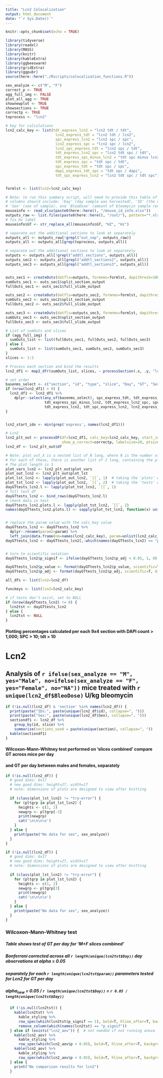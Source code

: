 ```yaml
---
title: "Lcn2 Colocalization"
output: html_document
date: "`r Sys.Date()`"
---
```


```r
knitr::opts_chunk$set(echo = TRUE)
```


```r
library(tidyverse)
library(readxl)
library(MASS)
library(knitr)
library(kableExtra)
library(ggbeeswarm)
library(gridExtra)
library(ggpubr)
source(here::here("./Rscripts/colocalization_functions.R"))

```


```r

sex_analyze <- c("M", "F")
correct_p <- TRUE
agg_full_img <- FALSE 
plot_all_agg <- TRUE 
shownewplot <- TRUE 
showsections <- TRUE 
correctp <- TRUE 
toprocess <- "lcn2"

# key for calculations
lcn2_calc_key <- list(tdt_express_lcn2 = "lcn2 tdt / tdt",
                       lcn2_express_tdt = "lcn2 tdt / lcn2",
                       spc_express_lcn2 = "lcn2 spc / spc",
                       lcn2_express_spc = "lcn2 spc / lcn2",
                       lcn2_spc_express_tdt = "lcn2 spc / tdt",
                       tdt_express_lcn2_spc = "lcn2 tdt spc / tdt",
                       tdt_express_spc_minus_lcn2 = "tdt spc minus lcn2 / tdt",
                       tdt_express_spc = "tdt spc / tdt",
                       spc_express_tdt = "tdt spc / spc",
                       dapi_express_tdt_spc = "tdt spc / dapi",
                       tdt_spc_express_lcn2 = "lcn2 tdt spc / tdt spc")


formlst <- list(lcn2=lcn2_calc_key)

# Note: to run this summary script, will need to provide this table of sample IDs
# columns should include: 'Day' (day sample was harvested), 'ID' (the numeric sample ID), 'GT' (sample genotype),
# 'Sex' (sex of sample), and 'BleoDose' (amount of bleomycin sample received) or 'Virus' (GT of AAV sample received)
mouseinfo <- read_xlsx(paste0(here::here(), "/mouse_id_info.xlsx"))
outputs_raw <- list.files(paste0(here::here(), "/out/"), pattern="*.xlsx", recursive = T, full.names = T)
# fix Hz label
mouseinfo$GT <- str_replace_all(mouseinfo$GT, "HZ", "Hz")

# separate out the additional sections to look at separately
outputs_all <- outputs_raw[!grepl("out_sep", outputs_raw)] 
outputs_all <- outputs_all[grep(toprocess, outputs_all)]

# separate out the additional sections to look at separately
outputs <- outputs_all[!grepl("addtl_sections", outputs_all)]
outputs_sec2 <- outputs_all[grepl("addtl_sections2", outputs_all)]
outputs_sec3 <- outputs_all[grepl("addtl_sections3", outputs_all)]


outs_sec1 <- createOuts(datfls=outputs, formnms=formlst, dapithresh=1000)
sumOuts_sec1 <- outs_sec1$split_section_output
fullOuts_sec1 <- outs_sec1$full_slide_output

outs_sec2 <- createOuts(datfls=outputs_sec2, formnms=formlst, dapithresh=1000)
sumOuts_sec2 <- outs_sec2$split_section_output
fullOuts_sec2 <- outs_sec2$full_slide_output

outs_sec3 <- createOuts(datfls=outputs_sec3, formnms=formlst, dapithresh=1000)
sumOuts_sec3 <- outs_sec3$split_section_output
fullOuts_sec3 <- outs_sec3$full_slide_output

# List of sumOuts and slices
if (agg_full_img) {
  sumOuts_list <- list(fullOuts_sec1, fullOuts_sec2, fullOuts_sec3)
} else {
  sumOuts_list <- list(sumOuts_sec1, sumOuts_sec2, sumOuts_sec3)
}
slices <- 1:3

# Process each section and bind the results
lcn2_df1 <- map2_dfr(sumOuts_list, slices, ~ processSection(.x, .y, "lcn2", mouseinfo, sex_analyze))

# set order
basenms_select <- c("section", "id", "type", "slice", "Day", "GT", "Sex", "BleoDose")
if (nrow(lcn2_df1) > 0) {
  lcn2_df1 <- lcn2_df1 %>%
    dplyr::select(any_of(basenms_select), spc_express_tdt, tdt_express_spc, dapi_express_tdt_spc,
                  tdt_express_spc_minus_lcn2, tdt_express_lcn2_spc, spc_express_lcn2, lcn2_spc_express_tdt, 
                  tdt_express_lcn2, tdt_spc_express_lcn2, lcn2_express_tdt, lcn2_express_spc)
}


lcn2_start_idx <- min(grep('express', names(lcn2_df1)))

# Lcn2
lcn2_plt_out <- processDF(df=lcn2_df1, calc_key=lcn2_calc_key, start_idx=lcn2_start_idx, plotallagg=plot_all_agg,
                          show_p_correct=correctp, labelsize=20, ptsize=1.5, rm_outliers=F, makemainfig=T)
lcn2_df <- lcn2_plt_out$df

# Note: plot_out_X is a nested list of N long, where N is the number of parameters (lcn2 tdt spc / tdt, etc.) analyzed.
# For each of these, there is another list of 2 long, containing the plots and the wilcox test summaries.
# The plot length is 3
plot_vars_lcn2 <- lcn2_plt_out$plot_vars
plot_out_lcn2 <- lcn2_plt_out$plot_lst
plot_lst_lcn2 <- lapply(plot_out_lcn2, `[[`, 1)  # taking the 'plots' element of the list
plot_tst_lcn2 <- lapply(plot_out_lcn2, `[[`, 2)  # taking the 'tests' element of the list
dayGTtests_lcn2.l <- lapply(plot_tst_lcn2, `[[`, 1)
# full test df
dayGTtests_lcn2 <- bind_rows(dayGTtests_lcn2.l)
# check data in test
dayGTtests_lcn2.plots.l <- lapply(plot_tst_lcn2, `[[`, 2)
names(dayGTtests_lcn2.plots.l) <- sapply(plot_tst_lcn2, function(x) unique(x$wilcoxdf$param))


# replace the param value with the calc_key value
dayGTtests_lcn2 <- dayGTtests_lcn2 %>% 
  dplyr::rename(param2=param) %>% 
  left_join(data.frame(nm=names(lcn2_calc_key), param=unlist(lcn2_calc_key, use.names=F)), by=c("param2"="nm")) 
dayGTtests_lcn2 <- dayGTtests_lcn2[,-which(names(dayGTtests_lcn2) == "param2")]


# turn to scientific notation
dayGTtests_lcn2$p_signif <- ifelse(dayGTtests_lcn2$p_adj < 0.05, 1, 0)

dayGTtests_lcn2$p_value <- format(dayGTtests_lcn2$p_value, scientific=T, digits=3)
dayGTtests_lcn2$p_adj <- format(dayGTtests_lcn2$p_adj, scientific=T, digits=3)

all_dfs <- list(lcn2=lcn2_df)

funckeys <- list(lcn2=lcn2_calc_key)

# if tests don't exist, set to NULL
if (nrow(dayGTtests_lcn2) != 0) {
  lcn2tst <- dayGTtests_lcn2
} else {
  lcn2tst <- NULL
}

```

#### Plotting percentages calculated per each 9x4 section with DAPI count > 1,000; SPC > 10; tdt > 10

# Lcn2
## Analysis of `r ifelse(sex_analyze == "M", yes="Male", no=ifelse(sex_analyze == "F", yes="Female", no="NA"))` mice treated with `r unique(lcn2_df$BleoDose)` U/kg bleomycin

```r
if (!is.null(lcn2_df) & 'section' %in% names(lcn2_df)) {
  print(paste("IDs:", paste(unique(lcn2_df$id), collapse=", ")))
  print(paste("Sex:", paste(unique(lcn2_df$Sex), collapse=", ")))
  sectiondf1 <- lcn2_df %>% 
    group_by(id, slice) %>% 
    summarise(sections_used = paste(unique(section), collapse=", "))
  kable(sectiondf1)
}
```


#### Wilcoxon-Mann-Whitney test performed on 'slices combined' compare GT across mice per day
#### and GT per day between males and females, separately

```r
if (!is.null(lcn2_df)) {
  # good dims: 6x17
  # new good dims: height=27, width=17
  # note: dimensions of plots are designed to view after knitting
  
  if (class(plot_lst_lcn2) != "try-error") {
    for (pltgrp in plot_lst_lcn2) {
      heights <- c(1, 2)
      newgrp <- pltgrp[-3]
      print(newgrp)
      cat('\n\n\n\n')
    }
  } else {
    print(paste("No data for sex", sex_analyze))
  }
}
```


```r
if (!is.null(lcn2_df)) {
  # good dims: 6x17
  # new good dims: height=27, width=17
  # note: dimensions of plots are designed to view after knitting
  
  if (class(plot_lst_lcn2) != "try-error") {
    for (pltgrp in plot_lst_lcn2) {
      heights <- c(1, 2)
      newgrp <- pltgrp[3]
      print(newgrp)
      cat('\n\n\n\n')
    }
  } else {
    print(paste("No data for sex", sex_analyze))
  }
}

```

### Wilcoxon-Mann-Whitney test
##### Table shows test of GT per day for 'M+F slices combined'
##### Bonferroni corrected across all `r length(unique(lcn2tst$Day))` day observations at alpha = 0.05
##### separately for each `r length(unique(lcn2tst$param))` parameters tested for Lcn2 for GT per day
##### alpha~new~ = 0.05 / `r length(unique(lcn2tst$Day))` = `r 0.05 / length(unique(lcn2tst$Day))`


```r
  if (!is.null(lcn2tst)) {
    kable(lcn2tst) %>% 
      kable_styling %>% 
      row_spec(which(lcn2tst$p_signif == 1), bold=T, hline_after=T, background="lightgrey") %>% 
      remove_column(which(names(lcn2tst) == "p_signif"))
  } else if (exists("lcn2_aov")) {  # not needed if not running anova
    kable(lcn2_aov) %>% 
      kable_styling %>% 
      row_spec(which(lcn2_aov$p < 0.05), bold=T, hline_after=T, background="lightgrey")
    kable(lcn2_aov) %>% 
      kable_styling %>% 
      row_spec(which(lcn2_aov$p < 0.05), bold=T, hline_after=T, background="lightgrey")
  } else {
    print("No comparison results for lcn2")
  }

```

